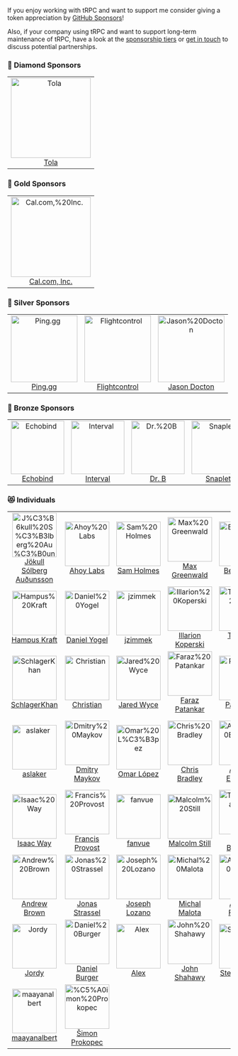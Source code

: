 <head>
  <link rel="canonical" href="https://trpc.io/docs/sponsors" />
</head>


If you enjoy working with tRPC and want to support me consider giving a token appreciation by [GitHub Sponsors](https://trpc.io/sponsor)!

Also, if your company using tRPC and want to support long-term maintenance of tRPC, have a look at the [sponsorship tiers](https://trpc.io/sponsor) or [get in touch](mailto:alex@trpc.io) to discuss potential partnerships.

<GithubSponsorButton />

<!-- SPONSORS:LIST:START -->
<!-- prettier-ignore-start -->
<!-- markdownlint-disable -->

### 💎 Diamond Sponsors

<table>
  <tr>
   <td align="center"><a href="https://tolahq.com/?ref=trpc"><img src="https://avatars.githubusercontent.com/u/92736868?v=4&s=180" width="180" alt="Tola"/><br />Tola</a></td>
  </tr>
</table>

### 🥇 Gold Sponsors

<table>
  <tr>
   <td align="center"><a href="https://cal.com/?ref=trpc"><img src="https://avatars.githubusercontent.com/u/79145102?v=4&s=180" width="180" alt="Cal.com,%20Inc."/><br />Cal.com, Inc.</a></td>
  </tr>
</table>

### 🥈 Silver Sponsors

<table>
  <tr>
   <td align="center"><a href="https://ping.gg/?ref=trpc"><img src="https://avatars.githubusercontent.com/u/89191727?v=4&s=150" width="150" alt="Ping.gg"/><br />Ping.gg</a></td>
   <td align="center"><a href="https://flightcontrol.dev/?ref=trpc"><img src="https://avatars.githubusercontent.com/u/87621213?v=4&s=150" width="150" alt="Flightcontrol"/><br />Flightcontrol</a></td>
   <td align="center"><a href="http://youarerad.org/?ref=trpc"><img src="https://avatars.githubusercontent.com/u/22589564?u=00737f7066b9bb06314a1ad7ca099ab252e101eb&v=4&s=150" width="150" alt="Jason%20Docton"/><br />Jason Docton</a></td>
  </tr>
</table>

### 🥉 Bronze Sponsors

<table>
  <tr>
   <td align="center"><a href="http://echobind.com/?ref=trpc"><img src="https://avatars.githubusercontent.com/u/570840?v=4&s=120" width="120" alt="Echobind"/><br />Echobind</a></td>
   <td align="center"><a href="https://interval.com/?ref=trpc"><img src="https://avatars.githubusercontent.com/u/67802063?v=4&s=120" width="120" alt="Interval"/><br />Interval</a></td>
   <td align="center"><a href="https://github.com/hidrb"><img src="https://avatars.githubusercontent.com/u/77294655?v=4&s=120" width="120" alt="Dr.%20B"/><br />Dr. B</a></td>
   <td align="center"><a href="https://snaplet.dev/?ref=trpc"><img src="https://avatars.githubusercontent.com/u/69029941?v=4&s=120" width="120" alt="Snaplet"/><br />Snaplet</a></td>
   <td align="center"><a href="http://flylance.com/?ref=trpc"><img src="https://avatars.githubusercontent.com/u/67534310?v=4&s=120" width="120" alt="Flylance"/><br />Flylance</a></td>
  </tr>
</table>

### 😻 Individuals

<table>
  <tr>
   <td align="center"><a href="http://solberg.is/?ref=trpc"><img src="https://avatars.githubusercontent.com/u/701?u=0532b62166893d5160ef795c4c8b7512d971af05&v=4&s=100" width="100" alt="J%C3%B6kull%20S%C3%B3lberg%20Au%C3%B0unsson"/><br />Jökull Sólberg Auðunsson</a></td>
   <td align="center"><a href="https://pliny.app/?ref=trpc"><img src="https://avatars.githubusercontent.com/u/95662801?v=4&s=100" width="100" alt="Ahoy%20Labs"/><br />Ahoy Labs</a></td>
   <td align="center"><a href="https://samholmes.dev/?ref=trpc"><img src="https://avatars.githubusercontent.com/u/8385528?u=c7f711a6a265054f0fd0f16a89f9fd667f8fc9ef&v=4&s=100" width="100" alt="Sam%20Holmes"/><br />Sam Holmes</a></td>
   <td align="center"><a href="https://maxgreenwald.me/?ref=trpc"><img src="https://avatars.githubusercontent.com/u/2615374?u=4c1402dd1e4e8ff7514f2e300adfe9b75ae76e85&v=4&s=100" width="100" alt="Max%20Greenwald"/><br />Max Greenwald</a></td>
   <td align="center"><a href="https://www.beekai.com/?ref=trpc"><img src="https://avatars.githubusercontent.com/u/10513364?u=a129aade5f9a7a92cf06172b47d67ccefc736933&v=4&s=100" width="100" alt="Beier%20(Bill)"/><br />Beier (Bill)</a></td>
   <td align="center"><a href="https://github.com/First0fAll"><img src="https://avatars.githubusercontent.com/u/97346675?u=3f55d44662f5e03f80b1088938f189f1ce545253&v=4&s=100" width="100" alt="Chris%20LeBrun"/><br />Chris LeBrun</a></td>
  </tr>
  <tr>
   <td align="center"><a href="https://hampuskraft.com/?ref=trpc"><img src="https://avatars.githubusercontent.com/u/24176136?u=87f4c5cd23ae2c8b66cfca5f2ac393795b9fbf13&v=4&s=100" width="100" alt="Hampus%20Kraft"/><br />Hampus Kraft</a></td>
   <td align="center"><a href="https://github.com/danielyogel"><img src="https://avatars.githubusercontent.com/u/2037064?u=625c1b7bf16f83a378545126927aebed2db86bac&v=4&s=100" width="100" alt="Daniel%20Yogel"/><br />Daniel Yogel</a></td>
   <td align="center"><a href="https://github.com/jzimmek"><img src="https://avatars.githubusercontent.com/u/40382?u=72d3eac4641aaf8dba497e986a55d93d12012cd2&v=4&s=100" width="100" alt="jzimmek"/><br />jzimmek</a></td>
   <td align="center"><a href="https://www.illarionvk.com/?ref=trpc"><img src="https://avatars.githubusercontent.com/u/5012724?u=f6f510f226382df2ebcea4a1935aaa94eacfcda4&v=4&s=100" width="100" alt="Illarion%20Koperski"/><br />Illarion Koperski</a></td>
   <td align="center"><a href="https://timcole.me/?ref=trpc"><img src="https://avatars.githubusercontent.com/u/6754577?u=9dba0a4292ebe8e206257b62008ac4d1e1ca5a07&v=4&s=100" width="100" alt="Timothy%20Cole"/><br />Timothy Cole</a></td>
   <td align="center"><a href="https://github.com/utevo"><img src="https://avatars.githubusercontent.com/u/29740731?u=8582d7cf3bee56a610b6db878a7627cbdf32d8de&v=4&s=100" width="100" alt="Micha%C5%82%20Kowieski"/><br />Michał Kowieski</a></td>
  </tr>
  <tr>
   <td align="center"><a href="https://iamkhan.io/?ref=trpc"><img src="https://avatars.githubusercontent.com/u/6490268?v=4&s=100" width="100" alt="SchlagerKhan"/><br />SchlagerKhan</a></td>
   <td align="center"><a href="https://lindeneg.org/?ref=trpc"><img src="https://avatars.githubusercontent.com/u/30244485?u=88d793f7f4ec20591238e8d338f15fb9c143de7a&v=4&s=100" width="100" alt="Christian"/><br />Christian</a></td>
   <td align="center"><a href="http://jwyce.gg/?ref=trpc"><img src="https://avatars.githubusercontent.com/u/16946573?u=a67088146d57205cf6201bee1add2e24cd811229&v=4&s=100" width="100" alt="Jared%20Wyce"/><br />Jared Wyce</a></td>
   <td align="center"><a href="https://farazpatankar.com/?ref=trpc"><img src="https://avatars.githubusercontent.com/u/10681116?u=707f054b6651fcf93e5297b2142d15e772712e4a&v=4&s=100" width="100" alt="Faraz%20Patankar"/><br />Faraz Patankar</a></td>
   <td align="center"><a href="https://patrickjs.com/?ref=trpc"><img src="https://avatars.githubusercontent.com/u/1016365?u=47d964a94849ae3bd59cc1a66e5f4aad0c43d2a2&v=4&s=100" width="100" alt="PatrickJS"/><br />PatrickJS</a></td>
   <td align="center"><a href="http://www.ivanbuncic.com/?ref=trpc"><img src="https://avatars.githubusercontent.com/u/29887111?v=4&s=100" width="100" alt="Ivan%20Buncic"/><br />Ivan Buncic</a></td>
  </tr>
  <tr>
   <td align="center"><a href="https://github.com/aslaker"><img src="https://avatars.githubusercontent.com/u/51129804?u=72424dea624e663c5df731ad9852636f5c4471e5&v=4&s=100" width="100" alt="aslaker"/><br />aslaker</a></td>
   <td align="center"><a href="https://github.com/dmaykov"><img src="https://avatars.githubusercontent.com/u/6147048?u=8ae662ac99e91917062164de0d9404002b99cf2e&v=4&s=100" width="100" alt="Dmitry%20Maykov"/><br />Dmitry Maykov</a></td>
   <td align="center"><a href="https://www.linkedin.com/in/zomars/?ref=trpc"><img src="https://avatars.githubusercontent.com/u/3504472?u=e0fa7d7acefff37b6735387dc45d448717dbf8e2&v=4&s=100" width="100" alt="Omar%20L%C3%B3pez"/><br />Omar López</a></td>
   <td align="center"><a href="https://chrisbradley.dev/?ref=trpc"><img src="https://avatars.githubusercontent.com/u/11767079?u=e64f67faffd350af19aa896ff89a0708829e9a2a&v=4&s=100" width="100" alt="Chris%20Bradley"/><br />Chris Bradley</a></td>
   <td align="center"><a href="https://elsakaan.dev/?ref=trpc"><img src="https://avatars.githubusercontent.com/u/20271968?u=ab95f47bb661569e9b4ab1dadfdb802b77f9d1c6&v=4&s=100" width="100" alt="Ahmed%20Elsakaan"/><br />Ahmed Elsakaan</a></td>
   <td align="center"><a href="https://github.com/Sven1106"><img src="https://avatars.githubusercontent.com/u/28002895?v=4&s=100" width="100" alt="Svend%20Aage%20Roperos%20Nielsen"/><br />Svend Aage Roperos Nielsen</a></td>
  </tr>
  <tr>
   <td align="center"><a href="https://github.com/iway1"><img src="https://avatars.githubusercontent.com/u/12774588?u=e664ed8bd364b3e9103d080d72087e25904c6cab&v=4&s=100" width="100" alt="Isaac%20Way"/><br />Isaac Way</a></td>
   <td align="center"><a href="http://francisprovost.com/?ref=trpc"><img src="https://avatars.githubusercontent.com/u/6840361?v=4&s=100" width="100" alt="Francis%20Provost"/><br />Francis Provost</a></td>
   <td align="center"><a href="https://www.fanvue.com/?ref=trpc"><img src="https://avatars.githubusercontent.com/u/72873652?v=4&s=100" width="100" alt="fanvue"/><br />fanvue</a></td>
   <td align="center"><a href="https://mstill.dev/blog?ref=trpc"><img src="https://avatars.githubusercontent.com/u/2567177?u=77d13b33c5d1bd4c9085abee5faddf42e6d5d5dc&v=4&s=100" width="100" alt="Malcolm%20Still"/><br />Malcolm Still</a></td>
   <td align="center"><a href="http://ballingt.com/?ref=trpc"><img src="https://avatars.githubusercontent.com/u/458879?u=4b045ac75d721b6ac2b42a74d7d37f61f0414031&v=4&s=100" width="100" alt="Tom%20Ballinger"/><br />Tom Ballinger</a></td>
   <td align="center"><a href="http://wyatt.dev/?ref=trpc"><img src="https://avatars.githubusercontent.com/u/42128929?u=15dfd6d0ab827079a400ce33f0f78408637cb5ec&v=4&s=100" width="100" alt="Wyatt%20Schulte"/><br />Wyatt Schulte</a></td>
  </tr>
  <tr>
   <td align="center"><a href="https://github.com/andrew-werdna"><img src="https://avatars.githubusercontent.com/u/8261769?u=ef025d7679533700957db0df9f74bd5d7d8c4a2a&v=4&s=100" width="100" alt="Andrew%20Brown"/><br />Andrew Brown</a></td>
   <td align="center"><a href="https://jonas-strassel.de/?ref=trpc"><img src="https://avatars.githubusercontent.com/u/4662748?u=e4a5cc2d110935a5c88fcbc02925d733fcc0bbb9&v=4&s=100" width="100" alt="Jonas%20Strassel"/><br />Jonas Strassel</a></td>
   <td align="center"><a href="https://josephlozano.dev/?ref=trpc"><img src="https://avatars.githubusercontent.com/u/12260694?u=ff3b7d8dd83573506fc866e4581d916544ee15e8&v=4&s=100" width="100" alt="Joseph%20Lozano"/><br />Joseph Lozano</a></td>
   <td align="center"><a href="https://jobsinjs.com/?ref=trpc"><img src="https://avatars.githubusercontent.com/u/141704?u=3eba1b12a74987d406a98dbcb7f1d4fc2efe0390&v=4&s=100" width="100" alt="Michal%20Malota"/><br />Michal Malota</a></td>
   <td align="center"><a href="https://github.com/AscentFactory"><img src="https://avatars.githubusercontent.com/u/33631274?v=4&s=100" width="100" alt="Ascent%20Factory"/><br />Ascent Factory</a></td>
   <td align="center"><a href="https://lucasfsantos.com/?ref=trpc"><img src="https://avatars.githubusercontent.com/u/11416392?u=e1d9e059b8738791e80b18b7a976b921aa659c2a&v=4&s=100" width="100" alt="Lucas%20Santos"/><br />Lucas Santos</a></td>
  </tr>
  <tr>
   <td align="center"><a href="https://frontj.com/?ref=trpc"><img src="https://avatars.githubusercontent.com/u/39324973?u=38ba70c6775135f0abfdd79834243cc877cdb2a4&v=4&s=100" width="100" alt="Jordy"/><br />Jordy</a></td>
   <td align="center"><a href="http://danielburger.online/?ref=trpc"><img src="https://avatars.githubusercontent.com/u/34251194?u=2cad4388c1544e539ecb732d656e42fb07b4ff2d&v=4&s=100" width="100" alt="Daniel%20Burger"/><br />Daniel Burger</a></td>
   <td align="center"><a href="https://piscis.io/?ref=trpc"><img src="https://avatars.githubusercontent.com/u/326163?u=48cf187a295d35aa552ca95ae8b7cb4bac065ae8&v=4&s=100" width="100" alt="Alex"/><br />Alex</a></td>
   <td align="center"><a href="https://github.com/JohnShahawy"><img src="https://avatars.githubusercontent.com/u/13843114?u=9604e985cff42b118d16c17d94701b33920f515e&v=4&s=100" width="100" alt="John%20Shahawy"/><br />John Shahawy</a></td>
   <td align="center"><a href="https://xstevenyung.com/?ref=trpc"><img src="https://avatars.githubusercontent.com/u/7261258?u=7f598524167766006eefe6585b7e91e162e3f45d&v=4&s=100" width="100" alt="Steven%20Yung"/><br />Steven Yung</a></td>
   <td align="center"><a href="https://github.com/McPizza0"><img src="https://avatars.githubusercontent.com/u/17185737?u=e2a9fa3197371329778d4abe4cad3b951609c581&v=4&s=100" width="100" alt="McPizza"/><br />McPizza</a></td>
  </tr>
  <tr>
   <td align="center"><a href="http://malbert.space/?ref=trpc"><img src="https://avatars.githubusercontent.com/u/18056644?u=d553998324f38e51175b6046b1ba0d97e41ac171&v=4&s=100" width="100" alt="maayanalbert"/><br />maayanalbert</a></td>
   <td align="center"><a href="https://github.com/prokopec-simon"><img src="https://avatars.githubusercontent.com/u/97883441?v=4&s=100" width="100" alt="%C5%A0imon%20Prokopec"/><br />Šimon Prokopec</a></td>
  </tr>
</table>

<!-- markdownlint-restore -->
<!-- prettier-ignore-end -->

<!-- SPONSORS:LIST:END -->
